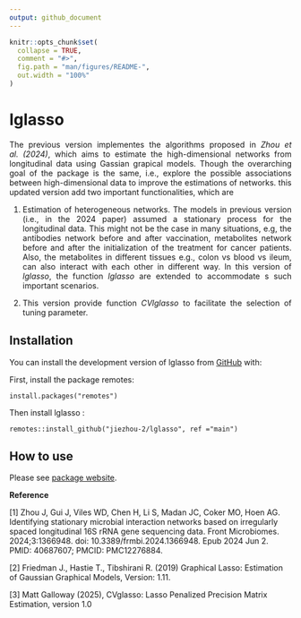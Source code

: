```yaml
---
output: github_document
---
```


<!-- README.md is generated from README.Rmd. Please edit that file -->

```r
knitr::opts_chunk$set(
  collapse = TRUE,
  comment = "#>",
  fig.path = "man/figures/README-",
  out.width = "100%"
)
```

# lglasso

<!-- badges: start -->
<!-- badges: end -->

<div style="text-align: justify"> 

The previous version implementes the algorithms proposed in *Zhou et al. (2024)*,  which aims to estimate the high-dimensional networks  from longitudinal data using Gassian grapical models. Though the overarching goal of the package is the same, i.e., explore the possible associations between high-dimensional data to  improve the estimations of networks. this updated version add two important  functionalities, which are

(1) Estimation of heterogeneous networks. The models in previous version (i.e., in the 2024 paper) assumed a stationary process for the longitudinal data. This might not be the case in many situations, e.g, the antibodies network before and after vaccination,  metabolites network before and after the initialization of the treatment for cancer patients. Also, the metabolites in different tissues e.g.,  colon vs blood vs ileum,  can also interact with each other in different way. In this version of *lglasso*, the function *lglasso* are extended to accommodate s such important scenarios.   


(2) This version provide function  *CVlglasso* to facilitate the selection of tuning parameter.  


</div>
## Installation

You can install the development version of lglasso from [GitHub](https://github.com/) with:

First, install the package remotes:

```
install.packages("remotes")
```

Then install lglasso :

```
remotes::install_github("jiezhou-2/lglasso", ref ="main") 
```



## How to use

 Please see [package website](https://jiezhou-2.github.io/lglasso/). 
 
 
**Reference** 

[1] Zhou J, Gui J, Viles WD, Chen H, Li S, Madan JC, Coker MO, Hoen AG. Identifying stationary microbial interaction networks based on irregularly spaced longitudinal 16S rRNA gene sequencing data. Front Microbiomes. 2024;3:1366948. doi: 10.3389/frmbi.2024.1366948. Epub 2024 Jun 2. PMID: 40687607; PMCID: PMC12276884.

[2] Friedman J., Hastie T., Tibshirani R. (2019)  Graphical Lasso: Estimation of Gaussian Graphical Models, Version: 1.11.


[3] Matt Galloway (2025),  CVglasso: Lasso Penalized Precision Matrix Estimation, version 1.0
